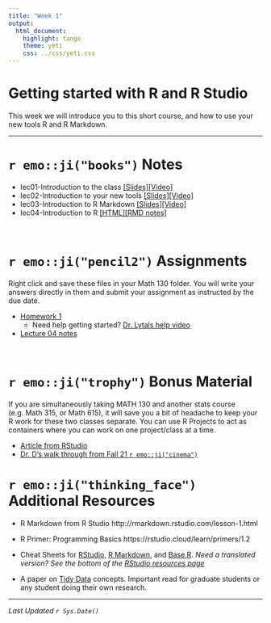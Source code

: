 ```yaml
---
title: "Week 1"
output:
  html_document:
    highlight: tango
    theme: yeti
    css: ../css/yeti.css
---
```


# Getting started with R and R Studio

This week we will introduce you to this short course, and how to use your new tools R and R Markdown. 

---

# `r emo::ji("books")` Notes

* lec01-Introduction to the class   [[Slides]](notes/01_intro_slides.html)[[Video]](https://media.csuchico.edu/media/MATH+130+-+Lecture+01/1_aabrfqyh)
* lec02-Introduction to your new tools  [[Slides]](notes/02_setup_slides.html)[[Video]](https://media.csuchico.edu/media/MATH+130+-+Lecture+02/1_raxre60u)
* lec03-Introduction to R Markdown  [[Slides]](notes/03_rmd_slides.html)[[Video]](https://media.csuchico.edu/media/MATH+130+-+Lecture+03/1_8mgzdu9h)
* lec04-Introduction to R           [[HTML]](notes/04_r.html)[[RMD notes]](notes/04_r_notes.Rmd)

<br> 

# `r emo::ji("pencil2")` Assignments

Right click and save these files in your Math 130 folder. You will write your answers directly in them and submit your assignment as instructed by the due date.

* [Homework 1](hw/hw1.Rmd)
    - Need help getting started? [Dr. Lytals help video](https://media.csuchico.edu/media/MATH130%20-%20Extra%20Video%20(Jan%2029)/1_9nsoxdy9)
* [Lecture 04 notes](notes/04_r_notes.Rmd)

<br> 

# `r emo::ji("trophy")` Bonus Material
If you are simultaneously taking MATH 130 and another stats course (e.g. Math 315, or Math 615), it will save you a bit of headache to keep your R work for these two classes separate. You can use R Projects to act as containers where you can work on one project/class at a time.

* [Article from RStudio](https://support.rstudio.com/hc/en-us/articles/200526207-Using-Projects)
* [Dr. D's walk through from Fall 21 `r emo::ji("cinema")`]( https://media.csuchico.edu/media/218-MATH130-02-1766/1_98rasme3)


# `r emo::ji("thinking_face")` Additional Resources

* R Markdown from R Studio http://rmarkdown.rstudio.com/lesson-1.html
* R Primer: Programming Basics https://rstudio.cloud/learn/primers/1.2
* Cheat Sheets for [RStudio](https://github.com/rstudio/cheatsheets/raw/master/rstudio-ide.pdf), [R Markdown](https://github.com/rstudio/cheatsheets/raw/master/rmarkdown-2.0.pdf), and [Base R](http://github.com/rstudio/cheatsheets/raw/master/base-r.pdf). _Need a translated version? See the bottom of the [RStudio resources page](https://rstudio.com/resources/cheatsheets/)_
    
* A paper on [Tidy Data](https://www.jstatsoft.org/article/view/v059i10) concepts. Important read for graduate students or any student doing their own research. 

---
_Last Updated `r Sys.Date()`_